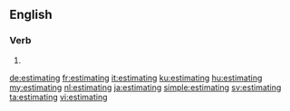 ==English==

===Verb===
{{head|en|present participle}}

# {{present participle of|estimate|lang=en|nocat=1}}

[[de:estimating]]
[[fr:estimating]]
[[it:estimating]]
[[ku:estimating]]
[[hu:estimating]]
[[my:estimating]]
[[nl:estimating]]
[[ja:estimating]]
[[simple:estimating]]
[[sv:estimating]]
[[ta:estimating]]
[[vi:estimating]]